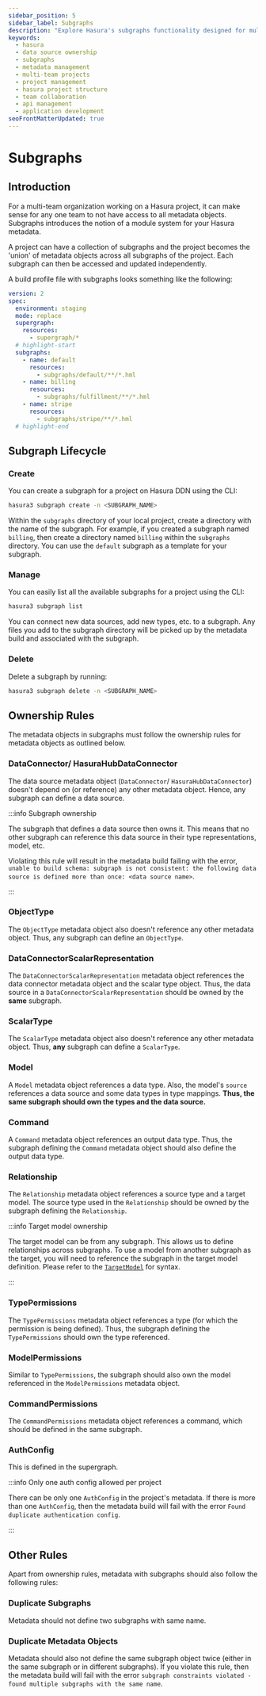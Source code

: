 ```yaml
---
sidebar_position: 5
sidebar_label: Subgraphs
description: "Explore Hasura's subgraphs functionality designed for multi-team projects. Understand the process of metadata object management, subgraph-specific guidelines, and data source ownership within Hasura. Discover how subgraphs facilitate efficient organization and controlled access to project metadata, enhancing team collaboration on Hasura projects."
keywords:
  - hasura
  - data source ownership
  - subgraphs
  - metadata management
  - multi-team projects
  - project management
  - hasura project structure
  - team collaboration
  - api management
  - application development
seoFrontMatterUpdated: true
--- 
```


# Subgraphs

## Introduction

For a multi-team organization working on a Hasura project, it can make sense for any one team to not have access to all
metadata objects. Subgraphs introduces the notion of a module system for your Hasura metadata.

A project can have a collection of subgraphs and the project becomes the 'union' of metadata objects across all
subgraphs of the project. Each subgraph can then be accessed and updated independently.

A build profile file with subgraphs looks something like the following:

```yaml
version: 2
spec:
  environment: staging
  mode: replace
  supergraph:
    resources:
      - supergraph/*
  # highlight-start
  subgraphs:
    - name: default
      resources:
        - subgraphs/default/**/*.hml
    - name: billing
      resources:
        - subgraphs/fulfillment/**/*.hml
    - name: stripe
      resources:
        - subgraphs/stripe/**/*.hml
  # highlight-end
```

## Subgraph Lifecycle

### Create

You can create a subgraph for a project on Hasura DDN using the CLI:

```bash
hasura3 subgraph create -n <SUBGRAPH_NAME>
```

Within the `subgraphs` directory of your local project, create a directory with the name of the subgraph. For example,
if you created a subgraph named `billing`, then create a directory named `billing` within the `subgraphs` directory. You
can use the `default` subgraph as a template for your subgraph.

### Manage

You can easily list all the available subgraphs for a project using the CLI:

```bash
hasura3 subgraph list
```

You can connect new data sources, add new types, etc. to a subgraph. Any files you add to the subgraph directory will be
picked up by the metadata build and associated with the subgraph.

### Delete

Delete a subgraph by running:

```bash
hasura3 subgraph delete -n <SUBGRAPH_NAME>
```

## Ownership Rules

The metadata objects in subgraphs must follow the ownership rules for metadata objects as outlined below.

### DataConnector/ HasuraHubDataConnector

The data source metadata object (`DataConnector`/ `HasuraHubDataConnector`) doesn't depend on (or reference) any other
metadata object. Hence, any subgraph can define a data source.

:::info Subgraph ownership

The subgraph that defines a data source then owns it. This means that no other subgraph can reference this data source
in their type representations, model, etc.

Violating this rule will result in the metadata build failing with the error,
`unable to build schema: subgraph is not consistent: the following data source is defined more than once: <data source name>`.

:::

### ObjectType

The `ObjectType` metadata object also doesn't reference any other metadata object. Thus, any subgraph can define an
`ObjectType`.

### DataConnectorScalarRepresentation

The `DataConnectorScalarRepresentation` metadata object references the data connector metadata object and the scalar
type object. Thus, the data source in a `DataConnectorScalarRepresentation` should be owned by the **same** subgraph.

### ScalarType

The `ScalarType` metadata object also doesn't reference any other metadata object. Thus, **any** subgraph can define a
`ScalarType`.

### Model

A `Model` metadata object references a data type. Also, the model's `source` references a data source and some data
types in type mappings. **Thus, the same subgraph should own the types and the data source.**

### Command

A `Command` metadata object references an output data type. Thus, the subgraph defining the `Command` metadata object
should also define the output data type.

### Relationship

The `Relationship` metadata object references a source type and a target model. The source type used in the
`Relationship` should be owned by the subgraph defining the `Relationship`.

:::info Target model ownership

The target model can be from any subgraph. This allows us to define relationships across subgraphs. To use a model from
another subgraph as the target, you will need to reference the subgraph in the target model definition. Please refer to
the [`TargetModel`](/data-domain-modeling/relationships.mdx#targetmodel) for syntax.

:::

### TypePermissions

The `TypePermissions` metadata object references a type (for which the permission is being defined). Thus, the subgraph
defining the `TypePermissions` should own the type referenced.

### ModelPermissions

Similar to `TypePermissions`, the subgraph should also own the model referenced in the `ModelPermissions` metadata
object.

### CommandPermissions

The `CommandPermissions` metadata object references a command, which should be defined in the same subgraph.

### AuthConfig

This is defined in the supergraph.

:::info Only one auth config allowed per project

There can be only one `AuthConfig` in the project's metadata. If there is more than one `AuthConfig`, then the metadata
build will fail with the error `Found duplicate authentication config`.

:::

## Other Rules

Apart from ownership rules, metadata with subgraphs should also follow the following rules:

### Duplicate Subgraphs

Metadata should not define two subgraphs with same name.

### Duplicate Metadata Objects

Metadata should also not define the same subgraph object twice (either in the same subgraph or in different subgraphs).
If you violate this rule, then the metadata build will fail with the error
`subgraph constraints violated - found multiple subgraphs with the same name`.
